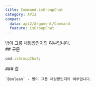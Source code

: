 ```yaml
---
title: Command.isGroupChat
category: API2
compat:
  data: api2/Argument/Command
  feature: isGroupChat
---
```


<Section>
  방이 그룹 채팅방인지의 여부입니다.
</Section>
<Section>
  ## 구문

  ~~~js
  cmd.isGroupChat;
  ~~~

  <Section>
    ### 값

    `Boolean` - 방이 그룹 채팅방인지의 여부입니다.
  </Section>
</Section>